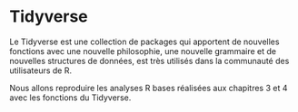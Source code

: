 # Tidyverse
Le Tidyverse est une collection de packages qui apportent de nouvelles fonctions avec une nouvelle philosophie, une nouvelle grammaire et de nouvelles structures de données, est très utilisés dans la communauté des utilisateurs de R.

Nous allons reproduire les analyses R bases réalisées aux chapitres 3 et 4 avec les fonctions du Tidyverse.
